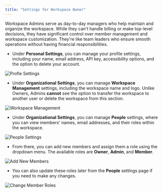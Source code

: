 ```yaml
---
title: "Settings for Workspace Owner"
--- 
```


Workspace Admins serve as day-to-day managers who help maintain and organize the workspace. While they can't handle billing or make top-level decisions, they have significant control over member management and workspace customization. They're like team leaders who ensure smooth operations without having financial responsibilities.

- Under **Personal Settings**, you can manage your profile settings, including your name, email address, API key, accessibility options, and the option to delete your account.

![Profle Settings](/images/admin1.png)

- Under **Organizational Settings**, you can manage **Workspace Management** settings, including the workspace name and logo. Unlike Owners, Admins **cannot** see the option to transfer the workspace to another user or delete the workspace from this section.

![Workspace Management](/images/admin2.png)

- Under **Organizational Settings**, you can manage **People** settings, where you can view members' names, email addresses, and their roles within the workspace.

![People Settings](/images/admin3.png)

- From there, you can add new members and assign them a role using the dropdown menu. The available roles are **Owner**, **Admin**, and **Member**.

![Add New Members](/images/admin4.png)

- You can also update these roles later from the **People** settings page if you need to make any changes.

![Change Member Roles](/images/admin5.png)
